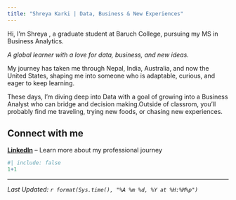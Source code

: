 ```yaml
---
title: "Shreya Karki | Data, Business & New Experiences"
---
```


Hi, I’m Shreya , a graduate student at Baruch College, pursuing my MS in Business Analytics.  

*A global learner with a love for data, business, and new ideas.*

My journey has taken me through Nepal, India, Australia, and now the United States, shaping me into someone who is adaptable, curious, and eager to keep learning.  

These days, I’m diving deep into Data with a goal of growing into a Business Analyst who can bridge and decision making.Outside of classrom, you'll probably find me traveling, trying new foods, or chasing new experiences. 

## Connect with me

[**LinkedIn**](https://www.linkedin.com/in/shreya-karki/) – Learn more about my professional journey  



```r
#| include: false
1+1
```
--------------
*Last Updated: `r format(Sys.time(), "%A %m %d, %Y at %H:%M%p")`*